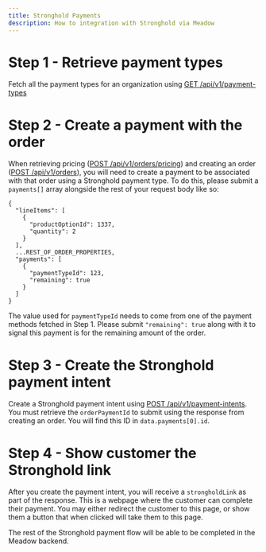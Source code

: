 ```yaml
---
title: Stronghold Payments
description: How to integration with Stronghold via Meadow
---
```


# Step 1 - Retrieve payment types

Fetch all the payment types for an organization using [GET /api/v1/payment-types](/endpoints/orders/list-payment-types)

# Step 2 - Create a payment with the order

When retrieving pricing ([POST /api/v1/orders/pricing](/endpoints/orders/retrieve-pricing)) and creating an order ([POST /api/v1/orders](/endpoints/orders/create-order)), you will need to create a payment to be associated with that order using a Stronghold payment type. To do this, please submit a `payments[]` array alongside the rest of your request body like so:

```
{
  "lineItems": [
    {
      "productOptionId": 1337,
      "quantity": 2
    }
  ],
  ...REST_OF_ORDER_PROPERTIES,
  "payments": [
    {
      "paymentTypeId": 123,
      "remaining": true
    }
  ]
}
```

The value used for `paymentTypeId` needs to come from one of the payment methods fetched in Step 1. Please submit `"remaining": true` along with it to signal this payment is for the remaining amount of the order.

# Step 3 - Create the Stronghold payment intent

Create a Stronghold payment intent using [POST /api/v1/payment-intents](/endpoints/orders/create-payment-intent). You must retrieve the `orderPaymentId` to submit using the response from creating an order. You will find this ID in `data.payments[0].id`.

# Step 4 - Show customer the Stronghold link

After you create the payment intent, you will receive a `strongholdLink` as part of the response. This is a webpage where the customer can complete their payment. You may either redirect the customer to this page, or show them a button that when clicked will take them to this page.

The rest of the Stronghold payment flow will be able to be completed in the Meadow backend.
